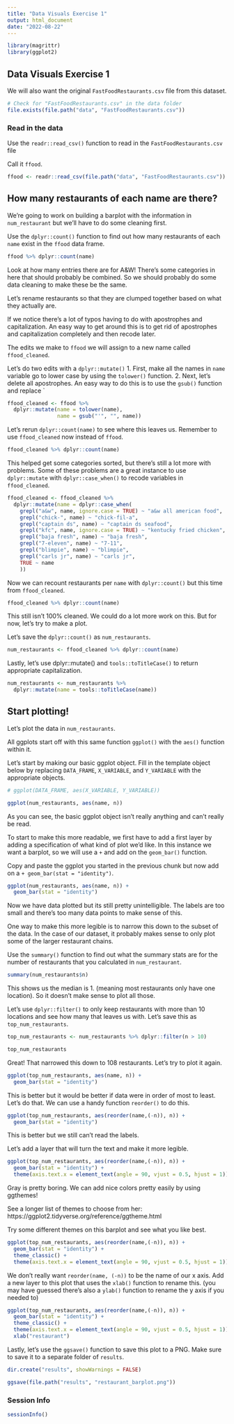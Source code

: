 ```yaml
---
title: "Data Visuals Exercise 1"
output: html_document
date: "2022-08-22"
---
```


```r
library(magrittr)
library(ggplot2)
```

## Data Visuals Exercise 1

We will also want the original `FastFoodRestaurants.csv` file from this dataset. 

```r
# Check for "FastFoodRestaurants.csv" in the data folder
file.exists(file.path("data", "FastFoodRestaurants.csv"))
```

### Read in the data 

Use the `readr::read_csv()` function to read in the `FastFoodRestaurants.csv` file

Call it `ffood`.

```r
ffood <- readr::read_csv(file.path("data", "FastFoodRestaurants.csv"))
```

## How many restaurants of each name are there? 

We're going to work on building a barplot with the information in `num_restaurant` but we'll have to do some cleaning first.

Use the `dplyr::count()` function to find out how many restaurants of each `name` exist in the `ffood` data frame. 

```r
ffood %>% dplyr::count(name)
```

Look at how many entries there are for A&W! There's some categories in here that should probably be combined. So we should probably do some data cleaning to make these be the same. 

Let's rename restaurants so that they are clumped together based on what they actually are. 

If we notice there's a lot of typos having to do with apostrophes and capitalization. An easy way to get around this is to get rid of apostrophes and capitalization completely and then recode later. 

The edits we make to `ffood` we will assign to a new name called `ffood_cleaned`. 

Let's do two edits with a `dplyr::mutate()`
1. First, make all the names in `name` variable go to lower case by using the `tolower()` function. 
2. Next, let's delete all apostrophes. An easy way to do this is to use the `gsub()` function and replace ` 

```r
ffood_cleaned <- ffood %>% 
  dplyr::mutate(name = tolower(name), 
                name = gsub("'", "", name))
```

Let's rerun ` dplyr::count(name)` to see where this leaves us. Remember to use `ffood_cleaned` now instead of `ffood`. 

```r
ffood_cleaned %>% dplyr::count(name)
```

This helped get some categories sorted, but there's still a lot more with problems. Some of these problems are a great instance to use `dplyr::mutate` with `dplyr::case_when()` to recode variables in `ffood_cleaned`. 

```r
ffood_cleaned <- ffood_cleaned %>% 
  dplyr::mutate(name = dplyr::case_when(
    grepl("a&w", name, ignore.case = TRUE) ~ "a&w all american food", 
    grepl("chick-", name) ~ "chick-fil-a",
    grepl("captain ds", name) ~ "captain ds seafood",
    grepl("kfc", name, ignore.case = TRUE) ~ "kentucky fried chicken", 
    grepl("baja fresh", name) ~ "baja fresh",
    grepl("7-eleven", name) ~ "7-11",
    grepl("blimpie", name) ~ "blimpie",
    grepl("carls jr", name) ~ "carls jr",
    TRUE ~ name
    ))
```

Now we can recount restaurants per `name` with `dplyr::count()` but this time from `ffood_cleaned`.  

```r
ffood_cleaned %>% dplyr::count(name)
```

This still isn't 100% cleaned. We could do a lot more work on this. But for now, let's try to make a plot. 


Let's save the `dplyr::count()` as `num_restaurants`. 

```r
num_restaurants <- ffood_cleaned %>% dplyr::count(name)
```

Lastly, let's use dplyr::mutate() and `tools::toTitleCase()` to return appropriate capitalization. 

```r
num_restaurants <- num_restaurants %>% 
  dplyr::mutate(name = tools::toTitleCase(name))
```

## Start plotting!

Let's plot the data in `num_restaurants`. 

All ggplots start off with this same function `ggplot()` with the `aes()` function within it. 

Let's start by making our basic ggplot object. Fill in the template object below by replacing `DATA_FRAME`, `X_VARIABLE`, and `Y_VARIABLE` with the appropriate objects. 

```r
# ggplot(DATA_FRAME, aes(X_VARIABLE, Y_VARIABLE))

ggplot(num_restaurants, aes(name, n))
```

As you can see, the basic ggplot object isn't really anything and can't really be read. 

To start to make this more readable, we first have to add a first layer by adding a specification of what kind of plot we'd like. In this instance we want a barplot, so we will use a `+` and add on the `geom_bar()` function. 

Copy and paste the ggplot you started in the previous chunk but now add on a `+ geom_bar(stat = "identity")`. 

```r
ggplot(num_restaurants, aes(name, n)) + 
  geom_bar(stat = "identity")
```
Now we have data plotted but its still pretty unintelligible. The labels are too small and there's too many data points to make sense of this. 

One way to make this more legible is to narrow this down to the subset of the data. In the case of our dataset, it probably makes sense to only plot some of the larger restaurant chains. 

Use the `summary()` function to find out what the summary stats are for the number of restaurants that you calculated in `num_restaurant`. 

```r
summary(num_restaurants$n)
```


This shows us the median is 1. (meaning most restaurants only have one location). So it doesn't make sense to plot all those.

Let's use `dplyr::filter()` to only keep restaurants with more than 10 locations and see how many that leaves us with. Let's save this as `top_num_restaurants`. 

```r
top_num_restaurants <- num_restaurants %>% dplyr::filter(n > 10)

top_num_restaurants
```

Great! That narrowed this down to 108 restaurants. Let's try to plot it again.

```r
ggplot(top_num_restaurants, aes(name, n)) + 
  geom_bar(stat = "identity")
```
This is better but it would be better if data were in order of most to least. Let's do that. 
We can use a handy function `reorder()` to do this. 

```r
ggplot(top_num_restaurants, aes(reorder(name,(-n)), n)) + 
  geom_bar(stat = "identity")
```

This is better but we still can't read the labels. 

Let's add a layer that will turn the text and make it more legible.

```r
ggplot(top_num_restaurants, aes(reorder(name,(-n)), n)) + 
  geom_bar(stat = "identity") + 
  theme(axis.text.x = element_text(angle = 90, vjust = 0.5, hjust = 1))
```

Gray is pretty boring. We can add nice colors pretty easily by using ggthemes!

See a longer list of themes to choose from her: https://ggplot2.tidyverse.org/reference/ggtheme.html

Try some different themes on this barplot and see what you like best. 

```r
ggplot(top_num_restaurants, aes(reorder(name,(-n)), n)) + 
  geom_bar(stat = "identity") + 
  theme_classic() + 
  theme(axis.text.x = element_text(angle = 90, vjust = 0.5, hjust = 1))
```
We don't really want `reorder(name, (-n))` to be the name of our x axis. Add a new layer to this plot that uses the `xlab()` function to rename this. (you may have guessed there's also a `ylab()` function to rename the y axis if you needed to)

```r
ggplot(top_num_restaurants, aes(reorder(name,(-n)), n)) + 
  geom_bar(stat = "identity") + 
  theme_classic() + 
  theme(axis.text.x = element_text(angle = 90, vjust = 0.5, hjust = 1)) + 
  xlab("restaurant")
```

Lastly, let's use the `ggsave()` function to save this plot to a PNG. Make sure to save it to a separate folder of `results`. 

```r
dir.create("results", showWarnings = FALSE)

ggsave(file.path("results", "restaurant_barplot.png"))
```

### Session Info

```r
sessionInfo()
```
